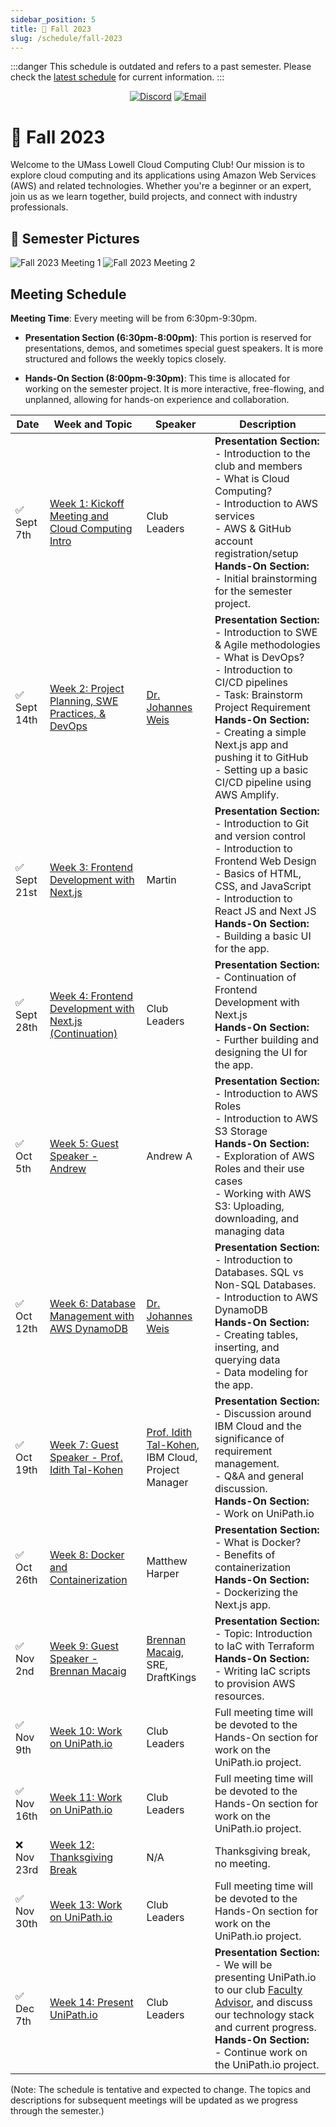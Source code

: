 ```yaml
---
sidebar_position: 5
title: 🍂 Fall 2023
slug: /schedule/fall-2023
---
```


:::danger
This schedule is outdated and refers to a past semester. Please check the [latest schedule](../current-schedule) for current information.
:::

<center>

[![Discord](https://img.shields.io/discord/890983857938116729?logo=discord&logoColor=white&style=for-the-badge)](https://discord.gg/WC2NdqYtDt)
[![Email](https://img.shields.io/badge/Email-cloudcomputingclub%40uml.edu-red.svg?logo=gmail&logoColor=white&style=for-the-badge)](mailto:cloudcomputingclub@uml.edu)

</center>

# 🍂 Fall 2023

Welcome to the UMass Lowell Cloud Computing Club! Our mission is to explore cloud computing and its applications using Amazon Web Services (AWS) and related technologies. Whether you're a beginner or an expert, join us as we learn together, build projects, and connect with industry professionals.

## 📸 Semester Pictures

![Fall 2023 Meeting 1](https://se-images-blob.campuslabs.com/documents/520/c93b4209-3af5-4d30-e50e-08dc245e249c/1500.png)
![Fall 2023 Meeting 2](https://se-images-blob.campuslabs.com/documents/520/7c906c82-4475-4cc7-e50d-08dc245e249c/1500.png)


## Meeting Schedule

**Meeting Time**: Every meeting will be from 6:30pm-9:30pm. 

- **Presentation Section (6:30pm-8:00pm)**: This portion is reserved for presentations, demos, and sometimes special guest speakers. It is more structured and follows the weekly topics closely.
  
- **Hands-On Section (8:00pm-9:30pm)**: This time is allocated for working on the semester project. It is more interactive, free-flowing, and unplanned, allowing for hands-on experience and collaboration.

| Date       | Week and Topic                                                      | Speaker | Description                                 |
|------------|---------------------------------------------------------------------|---------|---------------------------------------------|
| ✅ Sept 7th   | [Week 1: Kickoff Meeting and Cloud Computing Intro](https://github.com/UMLCloudComputing)     | Club Leaders     | **Presentation Section:**<br/>- Introduction to the club and members<br/>- What is Cloud Computing?<br/>- Introduction to AWS services<br/>- AWS & GitHub account registration/setup<br/>**Hands-On Section:**<br/>- Initial brainstorming for the semester project. |
| ✅ Sept 14th  | [Week 2: Project Planning, SWE Practices, & DevOps](https://github.com/UMLCloudComputing)     | [Dr. Johannes Weis](https://www.uml.edu/sciences/computer-science/people/weis-johannes.aspx)     | **Presentation Section:**<br/>- Introduction to SWE & Agile methodologies<br/>- What is DevOps?<br/>- Introduction to CI/CD pipelines<br/>- Task: Brainstorm Project Requirement<br/>**Hands-On Section:**<br/>- Creating a simple Next.js app and pushing it to GitHub<br/>- Setting up a basic CI/CD pipeline using AWS Amplify. |
| ✅ Sept 21st  | [Week 3: Frontend Development with Next.js](https://github.com/UMLCloudComputing)             | Martin     | **Presentation Section:**<br/>- Introduction to Git and version control<br/>- Introduction to Frontend Web Design<br/>- Basics of HTML, CSS, and JavaScript<br/>- Introduction to React JS and Next JS<br/>**Hands-On Section:**<br/>- Building a basic UI for the app. |
| ✅ Sept 28th  | [Week 4: Frontend Development with Next.js (Continuation)](https://github.com/UMLCloudComputing) | Club Leaders     | **Presentation Section:**<br/>- Continuation of Frontend Development with Next.js<br/>**Hands-On Section:**<br/>- Further building and designing the UI for the app. |
| ✅ Oct 5th    | [Week 5: Guest Speaker - Andrew](https://github.com/UMLCloudComputing)                         | Andrew A | **Presentation Section:**<br/>- Introduction to AWS Roles<br/>- Introduction to AWS S3 Storage<br/>**Hands-On Section:**<br/>- Exploration of AWS Roles and their use cases<br/> - Working with AWS S3: Uploading, downloading, and managing data |
| ✅ Oct 12th   | [Week 6: Database Management with AWS DynamoDB](https://github.com/UMLCloudComputing)         | [Dr. Johannes Weis](https://www.uml.edu/sciences/computer-science/people/weis-johannes.aspx)     | **Presentation Section:**<br/>- Introduction to Databases. SQL vs Non-SQL Databases.<br/>- Introduction to AWS DynamoDB<br/>**Hands-On Section:**<br/>- Creating tables, inserting, and querying data<br/>- Data modeling for the app. |
| ✅ Oct 19th   | [Week 7: Guest Speaker - Prof. Idith Tal-Kohen](https://github.com/UMLCloudComputing)           | [Prof. Idith Tal-Kohen](https://www.linkedin.com/in/idith), IBM Cloud, Project Manager    | **Presentation Section:**<br/>- Discussion around IBM Cloud and the significance of requirement management.<br/>- Q&A and general discussion.<br/>**Hands-On Section:**<br/>- Work on UniPath.io |
| ✅ Oct 26th   | [Week 8: Docker and Containerization](https://github.com/UMLCloudComputing)                   | Matthew Harper     | **Presentation Section:**<br/>- What is Docker?<br/>- Benefits of containerization<br/>**Hands-On Section:**<br/>- Dockerizing the Next.js app. |
| ✅ Nov 2nd    | [Week 9: Guest Speaker - Brennan Macaig](https://github.com/UMLCloudComputing)                         | [Brennan Macaig](https://www.linkedin.com/in/brennan-macaig), SRE, DraftKings     | **Presentation Section:**<br/>- Topic: Introduction to IaC with Terraform<br/>**Hands-On Section:**<br/>- Writing IaC scripts to provision AWS resources. |
| ✅ Nov 9th    | [Week 10: Work on UniPath.io](https://github.com/UMLCloudComputing)        | Club Leaders     | Full meeting time will be devoted to the Hands-On section for work on the UniPath.io project. |
| ✅ Nov 16th   | [Week 11: Work on UniPath.io](https://github.com/UMLCloudComputing)            | Club Leaders     | Full meeting time will be devoted to the Hands-On section for work on the UniPath.io project. |
| ❌ Nov 23rd   | [Week 12: Thanksgiving Break](https://github.com/UMLCloudComputing)                            | N/A     | Thanksgiving break, no meeting. |
| ✅ Nov 30th   | [Week 13: Work on UniPath.io](https://github.com/UMLCloudComputing)                            | Club Leaders     | Full meeting time will be devoted to the Hands-On section for work on the UniPath.io project. |
| ✅ Dec 7th    | [Week 14: Present UniPath.io](https://github.com/UMLCloudComputing)             | Club Leaders     | **Presentation Section:**<br/>- We will be presenting UniPath.io to our club [Faculty Advisor](https://www.uml.edu/sciences/computer-science/people/weis-johannes.aspx), and discuss our technology stack and current progress.<br/>**Hands-On Section:**<br/>- Continue work on the UniPath.io project.


(Note: The schedule is tentative and expected to change. The topics and descriptions for subsequent meetings will be updated as we progress through the semester.)

